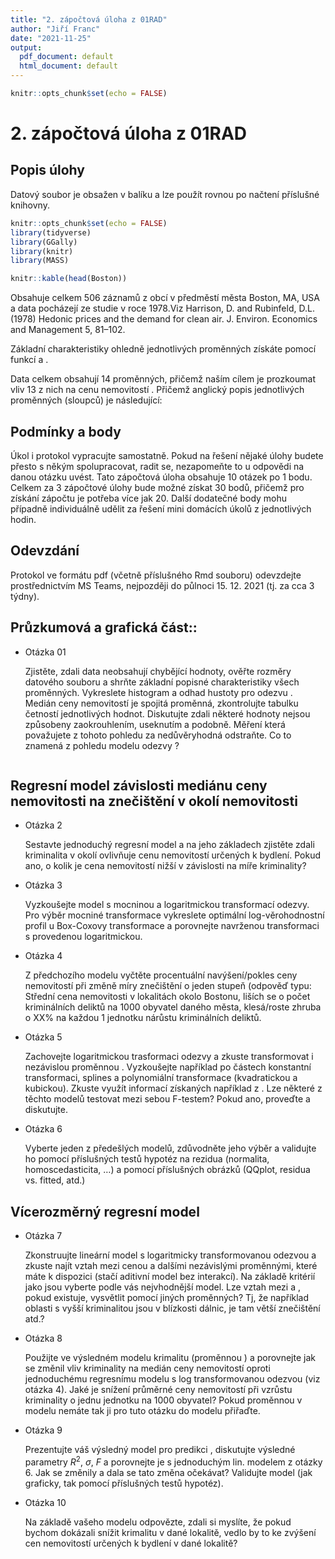 ---
title: "2. zápočtová úloha z 01RAD"
author: "Jiří Franc"
date: "2021-11-25"
output:
  pdf_document: default
  html_document: default
---

```{r setup, include=FALSE}
knitr::opts_chunk$set(echo = FALSE)
```

# 2. zápočtová úloha z 01RAD

## Popis úlohy

Datový soubor \texttt{Boston} je obsažen v balíku \texttt{MASS} a lze použít rovnou po načtení příslušné knihovny.

```{r, echo=FALSE,include=FALSE}
knitr::opts_chunk$set(echo = FALSE)
library(tidyverse)
library(GGally)
library(knitr)
library(MASS)
```

```{r, echo=FALSE}
knitr::kable(head(Boston))
```


Obsahuje celkem 506 záznamů z obcí v předměstí města Boston, MA, USA a data pocházejí ze studie v roce 1978.Viz Harrison, D. and Rubinfeld, D.L. (1978) Hedonic prices and the demand for clean air. J. Environ. Economics and Management 5, 81–102.


Základní charakteristiky ohledně jednotlivých proměnných získáte pomocí funkcí \texttt{str(Boston)} a \texttt{summary(Boston)}.


Data celkem obsahují 14 proměnných, přičemž naším cílem je prozkoumat vliv 13 z nich na cenu nemovitostí \texttt{medv}. Přičemž anglický popis jednotlivých proměnných (sloupců) je následující:
\begin{center}
\begin{tabular}{|c|l|}
\hline
Feature & Description \\
\hline
\texttt{crim} & per capita crime rate by town  \\
\hline
\texttt{zn} & proportion of residential land zoned for lots over 25,000 sq.ft  \\
\hline
\texttt{indus} & proportion of non-retail business acres per town  \\
\hline
\texttt{chas} & Charles River dummy variable (= 1 if tract bounds river; 0 otherwise)  \\
\hline
\texttt{nox} & nitrogen oxides concentration (parts per 10 million)  \\
\hline
\texttt{rm} & average number of rooms per dwelling  \\
\hline
\texttt{age} & proportion of owner-occupied units built prior to 1940  \\
\hline
\texttt{dis} & weighted mean of distances to five Boston employment centres  \\
\hline
\texttt{rad} & index of accessibility to radial highways  \\
\hline
\texttt{tax} & full-value property-tax rate per \$10,000  \\
\hline
\texttt{ptratio} & pupil-teacher ratio by town  \\
\hline
\texttt{black} &  $1000(B_k - 0.63)^2$ where $B_k$ is the proportion of blacks by town  \\
\hline
\texttt{lstat} & lower status of the population (percent)  \\
\hline
\texttt{medv} & median value of owner-occupied homes in \$1000s  \\
\hline
\end{tabular}
\end{center}

## Podmínky a body

Úkol i protokol vypracujte samostatně. Pokud na řešení nějaké úlohy budete přesto s někým spolupracovat, radit se, nezapomeňte to u odpovědi na danou otázku uvést. Tato zápočtová úloha obsahuje 10 otázek po 1 bodu. Celkem za 3 zápočtové úlohy bude možné získat 30 bodů, přičemž pro získání zápočtu je potřeba více jak 20. Další dodatečné body mohu případně individuálně udělit za řešení mini domácích úkolů z jednotlivých hodin.

## Odevzdání

Protokol ve formátu pdf (včetně příslušného Rmd souboru) odevzdejte prostřednictvím MS Teams, nejpozději do půlnoci  15. 12. 2021 (tj. za cca 3 týdny).

## Průzkumová a grafická část::

* Otázka 01

  Zjistěte, zdali data neobsahují chybějící hodnoty, ověřte rozměry datového souboru a shrňte základní popisné charakteristiky všech proměnných. Vykreslete histogram a odhad hustoty pro odezvu \texttt{medv}. 
Medián ceny nemovitostí je spojitá proměnná, zkontrolujte tabulku četností jednotlivých hodnot. Diskutujte zdali některé hodnoty nejsou způsobeny zaokrouhlením, useknutím a podobně. Měření která považujete z tohoto pohledu za nedůvěryhodná odstraňte. Co to znamená z pohledu modelu odezvy  \texttt{medv}?

```{r, echo=FALSE}



```

## Regresní model závislosti mediánu ceny nemovitosti na znečištění v okolí nemovitosti



* Otázka 2

  Sestavte jednoduchý regresní model a na jeho základech zjistěte zdali kriminalita \texttt{crim} v okolí ovlivňuje cenu nemovitostí určených k bydlení. Pokud ano, o kolik je cena nemovitostí nižší v závislosti na míře kriminality? 

* Otázka 3

  Vyzkoušejte model s mocninou a logaritmickou transformací odezvy. Pro výběr mocniné transformace vykreslete optimální  log-věrohodnostní profil u Box-Coxovy transformace a porovnejte navrženou transformaci s provedenou logaritmickou.


* Otázka 4

  Z předchozího modelu vyčtěte procentuální navýšení/pokles ceny nemovitostí při změně míry znečištění o jeden stupeň (odpověď typu: 
Střední cena nemovitosti v lokalitách okolo Bostonu,  liších se o počet kriminálních deliktů na 1000 obyvatel daného města, klesá/roste zhruba o XX% na každou 1 jednotku nárůstu kriminálních deliktů.

* Otázka 5

  Zachovejte logaritmickou trasformaci odezvy a zkuste transformovat i nezávislou proměnnou \texttt{crim}. Vyzkoušejte například po částech konstantní transformaci, splines a polynomiální transformace (kvadratickou a kubickou). Zkuste využít informací získaných například z \texttt{crPlots(model)}. Lze některé z těchto modelů testovat mezi sebou F-testem? Pokud ano, proveďte a diskutujte.  

* Otázka 6

  Vyberte jeden z předešlých modelů, zdůvodněte jeho výběr a validujte ho pomocí příslušných testů hypotéz na rezidua (normalita, homoscedasticita, ...) a pomocí příslušných obrázků (QQplot, residua vs. fitted, atd.)


## Vícerozměrný regresní model

* Otázka 7

  Zkonstruujte lineární model s logaritmicky transformovanou odezvou \texttt{medv} a zkuste najít vztah mezi cenou a dalšími nezávislými proměnnými, které máte k dispozici (stačí aditivní model bez interakcí). Na základě kritérií jako jsou \texttt{AIC, BIC, $R^2$, F, atd. } vyberte podle vás nejvhodnější model. Lze vztah mezi \texttt{crim} a \texttt{medv}, pokud existuje, vysvětlit pomocí jiných proměnných? Tj, že například oblasti s vyšší kriminalitou jsou v blízkosti dálnic, je tam větší znečištění atd.?


* Otázka 8

  Použijte ve výsledném modelu krimalitu (proměnnou \texttt{crim}) a porovnejte jak se změnil vliv kriminality na medián ceny nemovitostí oproti jednoduchému regresnímu modelu s log transformovanou odezvou (viz otázka 4). Jaké je snížení průměrné ceny nemovitostí při vzrůstu kriminality o jednu jednotku na 1000 obyvatel? Pokud  proměnnou \texttt{crim} v modelu nemáte tak ji pro tuto otázku do modelu přiřaďte.


* Otázka 9

	Prezentujte váš výsledný model pro predikci \texttt{medv}, diskutujte výsledné parametry $R^2$, $\sigma$, $F$ a porovnejte je s jednoduchým lin. modelem z otázky 6. Jak se změnily a dala se tato změna očekávat? Validujte model (jak graficky, tak pomocí příslušných testů hypotéz).


* Otázka 10

  Na základě vašeho modelu odpovězte, zdali si myslíte, že pokud bychom dokázali snížit krimalitu v dané lokalitě, vedlo by to ke zvýšení cen nemovitostí určených k bydlení v dané lokalitě? 
```{r, echo=FALSE}

```
